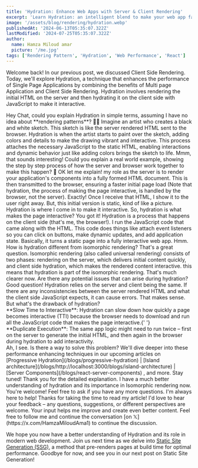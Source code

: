 ```yaml
---
title: 'Hydration: Enhance Web Apps with Server & Client Rendering'
excerpt: 'Learn Hydration: an intelligent blend to make your web app faster & smoother for users via the way we stack up how pages are loaded.'
image: '/assets/blog/rendering/hydration.webp'
publishedAt: '2024-06-13T05:35:07.322Z'
lastModified: '2024-07-25T05:35:07.322Z'
author:
  name: Hamza Miloud amar
  picture: '/me.jpg'
tags: ['Rendering Pattern', 'Hydration', 'Web Performance', 'React']
---
```


Welcome back! In our previous post, we discussed Client Side Rendering. Today, we'll explore Hydration, a technique that enhances the performance of Single Page Applications by combining the benefits of Multi page Application and Client Side Rendering. Hydration involves rendering the initial HTML on the server and then hydrating it on the client side with JavaScript to make it interactive.

<Conversation>
  <Conversation.Thread from="user">
    Hey Chat, could you explain Hydration in simple terms, assuming I
    have no idea about **rendering patterns**? 🤔🤔
  </Conversation.Thread>
  <Conversation.Thread from="narrator">
    Imagine an artist who creates a black and white sketch. This
    sketch is like the server rendered HTML sent to the browser.
    Hydration is when the artist starts to paint over the sketch,
    adding colors and details to make the drawing vibrant and
    interactive. This process attaches the necessary JavaScript to the
    static HTML, enabling interactions and dynamic behavior just like
    adding colors brings the sketch to life.
  </Conversation.Thread>
  <Conversation.Thread from="user">
    Mmm, that sounds interesting! Could you explain a real world
    example, showing the step by step process of how the server and
    browser work together to make this happen? 🤔
  </Conversation.Thread>
  <Conversation.Thread from="server">
    OK let me explain! my role as the server is to render your
    application's components into a fully formed HTML document. This
    is then transmitted to the browser, ensuring a faster initial page
    load (Note that hydration, the process of making the page
    interactive, is handled by the browser, not the server).
  </Conversation.Thread>
  <Conversation.Thread from="browser">
    Exactly! Once I receive that HTML, I show it to the user right
    away. But, this initial version is static, kind of like a picture.
    Hydration is where I come in to make it interactive.
  </Conversation.Thread>
  <Conversation.Thread from="user">
    So, hydration is what makes the page interactive?
  </Conversation.Thread>
  <Conversation.Thread from="browser">
    You got it! Hydration is a process that happens on the client side
    (that's me, the browser!). I run the JavaScript code that came
    along with the HTML. This code does things like attach event
    listeners so you can click on buttons, make dynamic updates, and
    add application state. Basically, it turns a static page into a
    fully interactive web app.
  </Conversation.Thread>
  <Conversation.Thread from="user">
    Hmm. How is hydration different from isomorphic rendering?
  </Conversation.Thread>
  <Conversation.Thread from="server">
    That's a great question. Isomorphic rendering (also called
    universal rendering) consists of two phases: rendering on the
    server, which delivers initial content quickly, and client side
    hydration, which makes the rendered content interactive. this
    means that hydration is part of the isomorphic rendering.
  </Conversation.Thread>
  <Conversation.Thread from="user">
    That's much clearer now. Are there any potential issues that can
    arise during hydration?
  </Conversation.Thread>
  <Conversation.Thread from="browser">
    Good question! Hydration relies on the server and client being the
    same. If there are any inconsistencies between the server rendered
    HTML and what the client side JavaScript expects, it can cause
    errors.
  </Conversation.Thread>
  <Conversation.Thread from="user">
    That makes sense. But what's the drawback of hydration?
  </Conversation.Thread>
  <Conversation.Thread from="browser">
    <div>
      **Slow Time to Interactive**: Hydration can slow down how
      quickly a page becomes interactive (TTI) because the browser
      needs to download and run all the JavaScript code that makes the
      page interactive.{' '}
    </div>
    <div>
      **Duplicate Execution**: The same app logic might need to run
      twice – first on the server to generate the initial HTML, and
      then again in the browser during hydration to add interactivity.
    </div>
  </Conversation.Thread>
  <Conversation.Thread from="user">
    Ah, I see. Is there a way to solve this problem?
  </Conversation.Thread>
  <Conversation.Thread from="browser">
    We'll dive deeper into these performance enhancing techniques in
    our upcoming articles on [Progressive
    Hydration](/blogs/progressive-hydration) | [Island
    architecture](/blogs/http://localhost:3000/blogs/island-architecture)
    | [Server Components](/blogs/react-server-components) , and more.
    Stay tuned!
  </Conversation.Thread>
  <Conversation.Thread from="user">
    Thank you for the detailed explanation. I have a much better
    understanding of hydration and its importance in Isomorphic
    rendering now.
  </Conversation.Thread>
  <Conversation.Thread from="browser">
    You're welcome! Feel free to ask if you have any more questions.
    I'm always here to help!
  </Conversation.Thread>
  <Conversation.Thread from="me">
    Thanks for taking the time to read my article! I'd love to hear
    your feedback – any questions, suggestions, or different
    perspectives are welcome. Your input helps me improve and create
    even better content. Feel free to follow me and continue the
    conversation [on 𝕏](https://x.com/HamzaMiloudAma1) to continue the
    discussion.
  </Conversation.Thread>
</Conversation>

We hope you now have a better understanding of Hydration and its role in modern web development. Join us next time as we delve into [Static Site Generation (SSG)](/blogs/static-site-generation), a method that pre-renders pages at build time for optimal performance. Goodbye for now, and see you in our next post on Static Site Generation!
